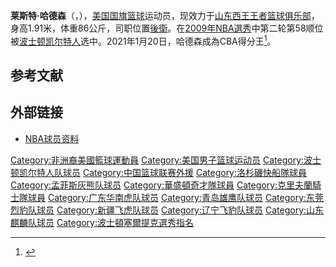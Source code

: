 {{noteTA
|G1=NBA
}}
{{expand|time=2016-11-14T05:36:21+00:00}}
{{Infobox basketball biography
|name = Lester Hudson
|image =Lester Hudson Lakers Summer League.jpg
|caption = 
|width=
|position = [[控球后卫|控球后卫]] / [[得分后卫|得分后卫]]
|height_ft = 6
|height_in = 3
|weight_lb = 190
|league =  [[中国男子篮球职业联赛|中国男子篮球职业联赛]]
|team = Shandong Heroes
|number = 14
|nationality = 美國
|birth_date = {{birth date and age |1984|8|7}}
|birth_place = [[孟菲斯_(田納西州)|孟菲斯 (田納西州)]]
|high_school = {{link-en|Central High School (Memphis, Tennessee)}} (田納西州孟菲斯)
|college = 
*{{nowrap|{{link-en|Southwest Tennessee Community College}} (2005–2007)}}
*{{link-en|Tennessee–Martin Skyhawks men's basketball}} (2007–2009)
|draft_year = 2009
|draft_pick = 58
|draft_round = 2
|draft_team = [[波士顿凯尔特人|波士顿凯尔特人]]
|career_start = 2009
|career_end = 
|years1 ={{nbay|2009|full=y}} |team1 = [[波士顿凯尔特人|波士顿凯尔特人]]
|years2 =2009 |team2 = →[[緬因紅爪|緬因紅爪]]
|years3 ={{nbay|2009|end}} |team3 = [[孟菲斯灰熊|孟菲斯灰熊]]
|years4 =2010 |team4 = →{{link-en|Dakota Wizards}}
|years5 ={{nbay|2010|full=y}} |team5 = [[华盛顿奇才|华盛顿奇才]]
|years6 =2011 |team6 = [[广东宏远篮球俱乐部|广东宏远篮球俱乐部]]
|years7 =2011–2012 |team7 = [[青岛国信海天雄鹰篮球俱乐部|青岛国信海天雄鹰篮球俱乐部]]
|years8 =2012 |team8 = [[奥斯汀马刺|奥斯汀马刺]]
|years9 ={{nbay|2011|end}} |team9 = [[克里夫兰骑士|克里夫兰骑士]]
|years10 ={{nbay|2011|end}} |team10 = Memphis Grizzlies
|years11 =2012–2013 |team11 = [[深圳新世纪领航者篮球俱乐部|深圳新世纪领航者篮球俱乐部]]
|years12 =2013|team12 = Austin Toros
|years13 =2013–2014 |team13 = [[新疆广汇飞虎篮球俱乐部|新疆广汇飞虎篮球俱乐部]]
|years14 =2014–2015 |team14 = [[辽宁沈阳三生飞豹篮球俱乐部|辽宁沈阳三生飞豹篮球俱乐部]]
|years15 ={{nbay|2014|end}} |team15 = [[洛杉矶快船|洛杉矶快船]]
|years16 =2015–2019 |team16 = [[辽宁沈阳三生飞豹篮球俱乐部|辽宁沈阳三生飞豹篮球俱乐部]]
| years17 = 2019-
| team17 = [[山东西王王者篮球俱乐部|山东西王王者篮球俱乐部]]
}}

'''莱斯特·哈德森'''（{{lang-en|'''Lester Hudson'''}}，{{bd|1984年|8月7日|catIdx=Hudson, Lester}}），[[美国国旗|美国国旗]][[篮球|篮球]]运动员，现效力于[[山东西王王者篮球俱乐部|山东西王王者篮球俱乐部]]，身高1.91米，体重86公斤，司职位置[[後衛|後衛]]。在[[2009年NBA選秀|2009年NBA選秀]]中第二轮第58顺位被[[波士顿凯尔特人|波士顿凯尔特人]]选中。2021年1月20日，哈德森成為CBA得分王<ref>{{cite news |title=哈德森加冕CBA得分王的背后：外援如何收获认同？ |url=http://www.chinanews.com/ty/2021/01-21/9392987.shtml}}</ref>。

==参考文献==
{{reflist}}

== 外部链接 ==
*[http://www.nba.com/playerfile/lester_hudson/index.html NBA球员资料] {{Wayback|url=http://www.nba.com/playerfile/lester_hudson/index.html |date=20100219042203 }}

{{2009 NBA Draft}}
{{CBA常规赛最有价值球员}}
{{CBA总决赛最有价值球员}}
{{2010-11赛季CBA总冠军|1}}
{{2017-18赛季CBA总冠军|1}}

{{Authority control}}
{{DEFAULTSORT:Hudson, Lester}}
[[Category:非洲裔美國籃球運動員|Category:非洲裔美國籃球運動員]]
[[Category:美国男子篮球运动员|Category:美国男子篮球运动员]]
[[Category:波士顿凯尔特人队球员|Category:波士顿凯尔特人队球员]]
[[Category:中国篮球联赛外援|Category:中国篮球联赛外援]]
[[Category:洛杉磯快船隊球員|Category:洛杉磯快船隊球員]]
[[Category:孟菲斯灰熊队球员|Category:孟菲斯灰熊队球员]]
[[Category:華盛頓奇才隊球員|Category:華盛頓奇才隊球員]]
[[Category:克里夫蘭騎士隊球員|Category:克里夫蘭騎士隊球員]]
[[Category:广东华南虎队球员|Category:广东华南虎队球员]]
[[Category:青岛雄鹰队球员|Category:青岛雄鹰队球员]]
[[Category:东莞烈豹队球员|Category:东莞烈豹队球员]]
[[Category:新疆飞虎队球员|Category:新疆飞虎队球员]]
[[Category:辽宁飞豹队球员|Category:辽宁飞豹队球员]]
[[Category:山东麒麟队球员|Category:山东麒麟队球员]]
[[Category:波士頓塞爾提克選秀指名|Category:波士頓塞爾提克選秀指名]]